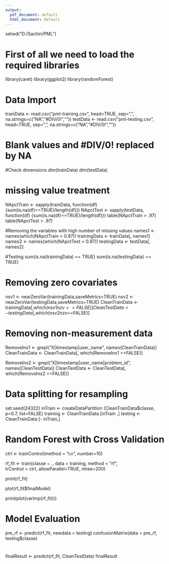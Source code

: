 ---
output:
  pdf_document: default
  html_document: default
---
setwd("D:/Sachin/PML")

# First of all we need to load the required libraries

library(caret) 
library(ggplot2) 
library(randomForest)

# Data Import

trainData <- read.csv("pml-training.csv", head=TRUE, sep=",", na.strings=c("NA","#DIV/0!","")) 
testData <- read.csv("pml-testing.csv", head=TRUE, sep=",", na.strings=c("NA","#DIV/0!",""))

# Blank values and #DIV/0! replaced by NA

#Check dimensions 
dim(trainData)
dim(testData)

# missing value treatment
NApctTrain <- sapply(trainData, function(df) {sum(is.na(df)==TRUE)/length(df)})
NApctTest <- sapply(testData, function(df) {sum(is.na(df)==TRUE)/length(df)})
table(NApctTrain > .97)
table(NApctTest > .97)

#Removing the variables with high number of missing values
names1 <- names(which(NApctTrain < 0.97))
trainingData <- trainData[, names1]
names2 <- names(which(NApctTest < 0.97))
testingData <- testData[, names2]

#Testing
sum(is.na(trainingData) == TRUE)
sum(is.na(testingData) == TRUE)

# Removing zero covariates
nsv1 <- nearZeroVar(trainingData,saveMetrics=TRUE)
nsv2 <- nearZeroVar(testingData,saveMetrics=TRUE)
CleanTrainData <- trainingData[,which(nsv1$nzv==FALSE)]
CleanTestData <- testingData[,which(nsv2$nzv==FALSE)]


# Removing non-measurement data
RemoveInx1 <- grepl("X|timestamp|user_name", names(CleanTrainData))
CleanTrainData <- CleanTrainData[, which(RemoveInx1 ==FALSE)]

RemoveInx2 <- grepl("X|timestamp|user_name|problem_id", names(CleanTestData))
CleanTestData <- CleanTestData[, which(RemoveInx2 ==FALSE)]

# Data splitting for resampling
set.seed(24322)
inTrain <- createDataPartition (CleanTrainData$classe, p=0.7, list=FALSE)
training <- CleanTrainData [inTrain ,]
testing <- CleanTrainData [- inTrain,]

# Random Forest with Cross Validation

ctrl <- trainControl(method = "cv", number=10)

rf_fit <- train(classe ~ .,
                data = training,
                method = "rf",  
                trControl = ctrl,
                allowParallel=TRUE,
                ntree=200)

print(rf_fit)

plot(rf_fit$finalModel)

print(plot(varImp(rf_fit)))

# Model Evaluation
pre_rf <- predict(rf_fit, newdata = testing)
confusionMatrix(data = pre_rf, testing$classe)

#
finalResult <- predict(rf_fit, CleanTestData)
finalResult